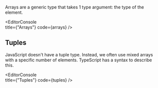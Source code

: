 
Arrays are a generic type that takes 1 type argument: the type of the element.

<EditorConsole   
  title={"Arrays"}
  code={arrays}
/>

## Tuples

JavaScript doesn't have a tuple type. Instead, we often use mixed arrays with a specific number of elements. TypeScript has a syntax to describe this.

<EditorConsole   
  title={"Tuples"}
  code={tuples}
/>
